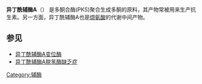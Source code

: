 {{chembox
| verifiedrevid = 265862835
|ImageFile=Isobutyryl-coenzyme A.png
|ImageSize=250px
|IUPACName= <small>''S''-[2-[3-<nowiki>[[</nowiki>4-<nowiki>[[[</nowiki> 5-(6-Aminopurin-9-yl)-4-hydroxy-3-phosphonooxyoxolan-
2-yl]methoxy-hydroxyphosphoryl]oxy-hydroxyphosphoryl]oxy-
2-hydroxy-3,3-dimethylbutanoyl]amino]propanoylamino]ethyl] 2-methylpropanethioate</small>
|OtherNames=Isobutyryl-coenzyme A
|Section1={{Chembox Identifiers
| CASNo = 15621-60-0
| CASNo_Ref = {{cascite|correct|??}}
|   PubChem = 808
|   SMILES = CC(C)C(=O)SCCNC(=O)CCNC(=O) C(C(C)(C)COP(=O)(O)OP(=O)(O) OCC1C(C(C(O1)N2C=NC3=C2N=CN=C3N) O)OP(=O)(O)O)O
|   MeSHName = Isobutyryl-coenzyme+A
|  ChEBI_Ref  = {{ebicite|changed|EBI}}|  ChEBI  =  15479
|  StdInChI_Ref  = {{stdinchicite|changed|chemspider}}|  StdInChI  =  1S/C25H42N7O17P3S/c1-13(2)24(37)53-8-7-27-15(33)5-6-28-22(36)19(35)25(3,4)10-46-52(43,44)49-51(41,42)45-9-14-18(48-50(38,39)40)17(34)23(47-14)32-12-31-16-20(26)29-11-30-21(16)32/h11-14,17-19,23,34-35H,5-10H2,1-4H3,(H,27,33)(H,28,36)(H,41,42)(H,43,44)(H2,26,29,30)(H2,38,39,40)/t14-,17-,18-,19+,23-/m1/s1 
|  StdInChIKey_Ref  = {{stdinchicite|changed|chemspider}}|  StdInChIKey  =  AEWHYWSPVRZHCT-NDZSKPAWSA-N
}}
|Section2={{Chembox Properties
|  Formula=C<sub>25</sub>H<sub>42</sub>N<sub>7</sub>O<sub>17</sub>P<sub>3</sub>S
|  MolarMass=837.62 g/mol
|  Appearance=
|  Density=
|  MeltingPt=
|  BoilingPt=
|  Solubility=
  }}
|Section3={{Chembox Hazards
|  MainHazards=
|  FlashPt=
|  Autoignition=
  }}
}}
'''异丁酰辅酶A'''（{{lang-en|Isobutyryl-coenzyme A}}） 是多酮合酶(PKS)聚合生成多酮的原料，其产物常被用来生产抗生素。另一方面，异丁酰辅酶A也是[[缬氨酸|缬氨酸]]的代谢中间产物。

==参见==
* [[异丁酰辅酶A变位酶|异丁酰辅酶A变位酶]]
* [[异丁酰辅酶A脱氢酶缺乏症|异丁酰辅酶A脱氢酶缺乏症]]

{{Amino acid metabolism intermediates}}

[[Category:辅酶|Category:辅酶]]


{{organic-compound-stub}}